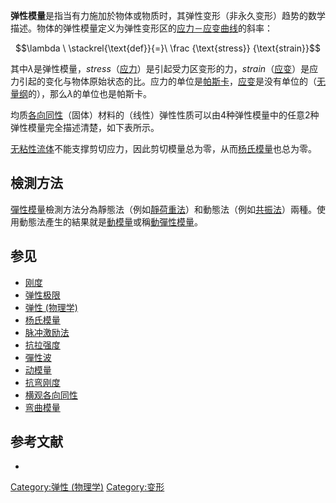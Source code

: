 '''弹性模量'''是指当有力施加於物体或物质时，其弹性变形（非永久变形）趋势的数学描述。物体的弹性模量定义为弹性变形区的[[应力－应变曲线|应力－应变曲线]]的斜率：

:<math>\lambda \ \stackrel{\text{def}}{=}\  \frac {\text{stress}} {\text{strain}}</math>

其中<var>λ</var>是弹性模量，<var>stress</var>（[[应力|应力]]）是引起受力区变形的力，<var>strain</var>（[[应变_(物理学)|应变]]）是应力引起的变化与物体原始状态的比。应力的单位是[[帕斯卡|帕斯卡]]，[[应变|应变]]是没有单位的（[[无量纲|无量纲]]的），那么<var>λ</var>的单位也是帕斯卡。 

均质[[各向同性|各向同性]]（固体）材料的（线性）弹性性质可以由4种弹性模量中的任意2种弹性模量完全描述清楚，如下表所示。

[[无粘性流体|无粘性流体]]不能支撑剪切应力，因此剪切模量总为零，从而[[杨氏模量|杨氏模量]]也总为零。

== 檢測方法 ==
[[彈性模量|彈性模量]]檢測方法分為靜態法（例如[[靜荷重法|靜荷重法]]）和動態法（例如[[共振法|共振法]]）兩種。使用動態法產生的結果就是[[動模量|動模量]]或稱[[動彈性模量|動彈性模量]]。

==参见==
* [[刚度|刚度]]
* [[弹性极限|弹性极限]]
* [[弹性_(物理学)|弹性 (物理学)]]
* [[杨氏模量|杨氏模量]]
* [[脉冲激励法|脉冲激励法]]
* [[抗拉强度|抗拉强度]]
* [[彈性波|彈性波]]
* [[动模量|动模量]]
* [[抗弯刚度|抗弯刚度]]
* [[横观各向同性|横观各向同性]]
* [[弯曲模量|弯曲模量]]

==参考文献==
*{{cite book
 | last = C. Hartsuijker
 | first = J.W. Welleman
 | title = Engineering Mechanics Volume 2
 | date = 2001
 | publisher = Springer
 | isbn = 978-1-4020-4123-5<!--(HB)-->
<!-- | isbn = 978-1-4020-5763-2 (e-book)-->
 }}

{{弹性模量}}

{{Authority control}}
[[Category:弹性_(物理学)|Category:弹性 (物理学)]]
[[Category:变形|Category:变形]]